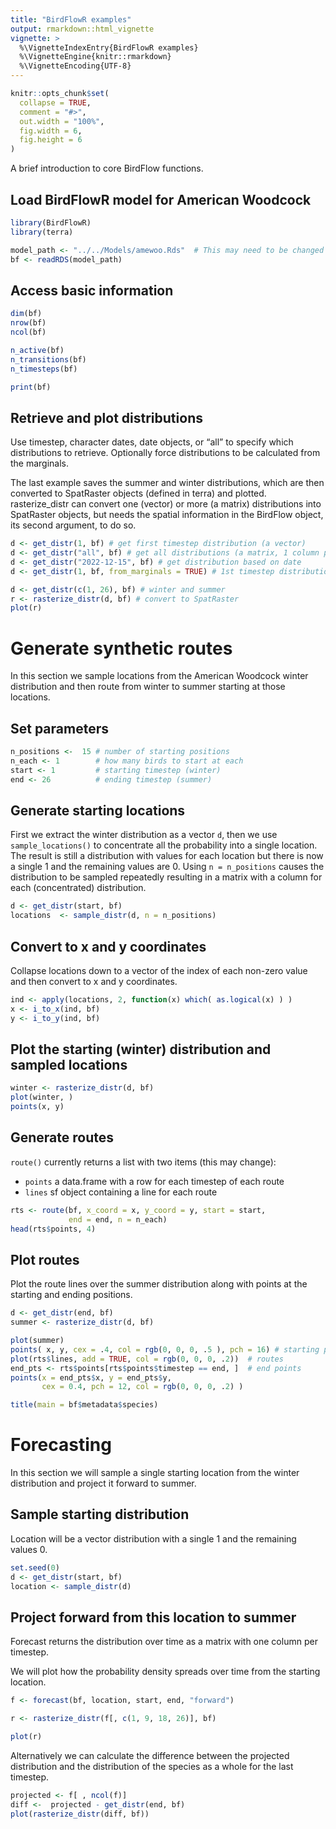 ```yaml
---
title: "BirdFlowR examples"
output: rmarkdown::html_vignette
vignette: >
  %\VignetteIndexEntry{BirdFlowR examples}
  %\VignetteEngine{knitr::rmarkdown}
  %\VignetteEncoding{UTF-8}
---
```


```r
knitr::opts_chunk$set(
  collapse = TRUE,
  comment = "#>",
  out.width = "100%",
  fig.width = 6,
  fig.height = 6
)
```
A brief introduction to core BirdFlow functions. 

## Load BirdFlowR model for American Woodcock
```r
library(BirdFlowR)
library(terra)

model_path <- "../../Models/amewoo.Rds"  # This may need to be changed
bf <- readRDS(model_path)

```

## Access basic information
```r
dim(bf)
nrow(bf)
ncol(bf)

n_active(bf)
n_transitions(bf)
n_timesteps(bf)

print(bf)  
```

## Retrieve and plot distributions
Use timestep, character dates, date objects, or "all" to specify which distributions to retrieve. Optionally force distributions to be calculated from the marginals.

The last example saves the summer and winter distributions, which are then converted to SpatRaster objects (defined in terra) and plotted.
rasterize_distr can convert one (vector) or more (a matrix) distributions into SpatRaster objects, but needs the spatial information in the BirdFlow object, its second argument, to do so.
```r
d <- get_distr(1, bf) # get first timestep distribution (a vector)
d <- get_distr("all", bf) # get all distributions (a matrix, 1 column per timestep)
d <- get_distr("2022-12-15", bf) # get distribution based on date
d <- get_distr(1, bf, from_marginals = TRUE) # 1st timestep distribution from marginal 

d <- get_distr(c(1, 26), bf) # winter and summer
r <- rasterize_distr(d, bf) # convert to SpatRaster 
plot(r)
```

# Generate synthetic routes 
In this section we sample locations from the American Woodcock winter distribution and then route from winter to summer starting at those locations.

## Set parameters
```r
n_positions <-  15 # number of starting positions
n_each <- 1        # how many birds to start at each
start <- 1         # starting timestep (winter)
end <- 26          # ending timestep (summer)
```

## Generate starting locations 
First we extract the  winter distribution as a vector `d`, then we use `sample_locations()` to concentrate all the probability into a single location.  The result is still a distribution with values for each location but there is now a single 1 and the remaining values are 0. Using `n = n_positions` causes the distribution to be sampled repeatedly resulting in a matrix with a column for each (concentrated) distribution.
```r
d <- get_distr(start, bf)
locations  <- sample_distr(d, n = n_positions)  
```

## Convert to x and y coordinates
Collapse locations down to a vector of the index of each
non-zero value and then convert to x and y coordinates.
```r
ind <- apply(locations, 2, function(x) which( as.logical(x) ) )
x <- i_to_x(ind, bf)
y <- i_to_y(ind, bf)
```

## Plot the starting (winter) distribution and sampled locations
```r
winter <- rasterize_distr(d, bf)
plot(winter, )
points(x, y)
```

## Generate routes
`route()` currently returns a list with two items (this may change):

* `points` a data.frame with a row for each timestep of each route
* `lines` sf object containing a line for each route
```r
rts <- route(bf, x_coord = x, y_coord = y, start = start,
             end = end, n = n_each)
head(rts$points, 4)
```

## Plot routes 
Plot the route lines over the summer distribution along with points at the starting and ending positions.
```r
d <- get_distr(end, bf)
summer <- rasterize_distr(d, bf)

plot(summer) 
points( x, y, cex = .4, col = rgb(0, 0, 0, .5 ), pch = 16) # starting points
plot(rts$lines, add = TRUE, col = rgb(0, 0, 0, .2))  # routes
end_pts <- rts$points[rts$points$timestep == end, ]  # end points
points(x = end_pts$x, y = end_pts$y,
       cex = 0.4, pch = 12, col = rgb(0, 0, 0, .2) )

title(main = bf$metadata$species)

```


# Forecasting
In this section we will sample a single starting location from the winter distribution and project it forward to summer. 

## Sample starting distribution
Location will be a vector distribution with a single 1 and the remaining values 0. 
```r
set.seed(0)
d <- get_distr(start, bf)
location <- sample_distr(d)
```

## Project forward from this location to summer
Forecast returns the distribution over time as a matrix with
one column per timestep. 

We will plot how the probability density spreads over time from the starting location.
```r
f <- forecast(bf, location, start, end, "forward")

r <- rasterize_distr(f[, c(1, 9, 18, 26)], bf)

plot(r)
```

Alternatively we can calculate the difference between the projected distribution and the distribution of the species as a whole for the last timestep.

```r
projected <- f[ , ncol(f)]
diff <-  projected - get_distr(end, bf) 
plot(rasterize_distr(diff, bf))
```


